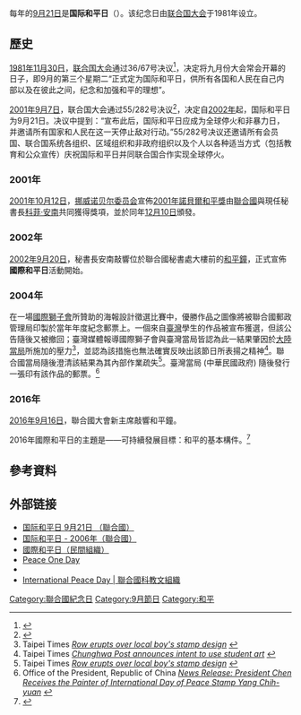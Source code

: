 {{Distinguish|世界和平日}}
{{Infobox Holiday
|holiday_name  = 国际和平日
|type          = 聯合國紀念日
|image         = Flag of the United Nations.svg
|caption       = 聯合國會旗
|official_name = 国际和平日
|observedby    = 所有[[聯合國會員國列表|聯合國會員國]]
|date          = [[9月21日|9月21日]]
|celebrations  = 世界各國活動
<!--|relatedto     = 和平運動 中文维基百科对应的是“相关节日，但和平运动显然不是节日”-->}}
每年的[[9月21日|9月21日]]是'''国际和平日'''（{{lang-en|International Day of Peace}}）。该纪念日由[[联合国大会|联合国大会]]于1981年设立。

== 歷史 ==
[[1981年|1981年]][[11月30日|11月30日]]，[[联合国大会|联合国大会]]通过36/67号决议<ref>{{Cite web |url=http://daccess-ods.un.org/access.nsf/Get?Open&DS=A%2FRES%2F36%2F67&Lang=C |title=第A/RES/36/67號決議內容（中文版） |accessdate=2020-10-04 |archive-date=2017-05-06 |archive-url=https://web.archive.org/web/20170506050301/https://daccess-ods.un.org/access.nsf/Get?Open&DS=A%2FRES%2F36%2F67&Lang=C |dead-url=no }}</ref>，决定将九月份大会常会开幕的日子，即9月的第三个星期二“正式定为国际和平日，供所有各国和人民在自己内部以及在彼此之间，纪念和加强和平的理想”。

[[2001年|2001年]][[9月7日|9月7日]]，联合国大会通过55/282号决议<ref>{{Cite web |url=http://daccess-ods.un.org/access.nsf/Get?Open&DS=A%2FRES%2F55%2F282&Lang=C |title=第A/RES/55/282號決議內容（中文版） |accessdate=2020-10-04 |archive-date=2019-04-29 |archive-url=https://web.archive.org/web/20190429024205/https://daccess-ods.un.org/access.nsf/Get?Open&DS=A%2FRES%2F55%2F282&Lang=C |dead-url=no }}</ref>，决定自[[2002年|2002年]]起，国际和平日为9月21日。决议中提到：“宣布此后，国际和平日应成为全球停火和非暴力日，并邀请所有国家和人民在这一天停止敌对行动。”55/282号决议还邀请所有会员国、联合国系统各组织、区域组织和非政府组织以及个人以各种适当方式（包括教育和公众宣传）庆祝国际和平日并同联合国合作实现全球停火。

=== 2001年 ===
[[2001年|2001年]][[10月12日|10月12日]]，[[挪威诺贝尔委员会|挪威诺贝尔委员会]]宣佈[[2001年|2001年]][[諾貝爾和平獎|諾貝爾和平獎]]由[[聯合國|聯合國]]與現任秘書長[[科菲·安南|科菲·安南]]共同獲得獎項，並於同年[[12月10日|12月10日]]頒發。

=== 2002年 ===
[[2002年|2002年]][[9月20日|9月20日]]，秘書長安南敲響位於聯合國秘書處大樓前的[[和平鐘|和平鐘]]，正式宣佈'''國際和平日'''活動開始。

=== 2004年 ===
在一場[[國際獅子會|國際獅子會]]所贊助的海報設計徵選比賽中，優勝作品之圖像將被聯合國郵政管理局印製於當年年度紀念郵票上。一個來自[[臺灣|臺灣]]學生的作品被宣布獲選，但該公告隨後又被撤回；臺灣媒體報導國際獅子會與臺灣當局皆認為此一結果肇因於[[中華人民共和國政府|大陸當局]]所施加的壓力<ref name="TaipeiTimes">Taipei Times [http://www.taipeitimes.com/News/taiwan/archives/2004/08/26/2003200241 ''Row erupts over local boy's stamp design''] {{Wayback|url=http://www.taipeitimes.com/News/taiwan/archives/2004/08/26/2003200241 |date=20071231161853 }}</ref>，並認為該措施也無法確實反映出該節日所表揚之精神<ref>Taipei Times [http://www.taipeitimes.com/News/taiwan/archives/2004/08/24/2003199988 ''Chunghwa Post announces intent to use student art''] {{Wayback|url=http://www.taipeitimes.com/News/taiwan/archives/2004/08/24/2003199988 |date=20080829234736 }}</ref>。聯合國當局隨後澄清該結果為其內部作業疏失<ref name="TaipeiTimes2">Taipei Times [http://www.taipeitimes.com/News/taiwan/archives/2004/08/26/2003200241 ''Row erupts over local boy's stamp design''] {{Wayback|url=http://www.taipeitimes.com/News/taiwan/archives/2004/08/26/2003200241 |date=20071231161853 }}</ref>。臺灣當局 (中華民國政府) 隨後發行一張印有該作品的郵票。<ref>Office of the President, Republic of China [http://www.president.gov.tw/en/prog/news_release/print.php?id=1105497987 ''News Release: President Chen Receives the Painter of International Day of Peace Stamp Yang Chih-yuan''] {{Wayback|url=http://www.president.gov.tw/en/prog/news_release/print.php?id=1105497987 |date=20080915032550 }}</ref>

=== 2016年 ===
[[2016年|2016年]][[9月16日|9月16日]]，聯合國大會新主席{{link-en|彼得湯姆森|Peter_Thomson_(diplomat)}}敲響和平鐘。

2016年國際和平日的主題是——可持續發展目標：和平的基本構件。<ref>{{Cite web|url=http://www.un.org/zh/events/peaceday/index.shtml|title=国际和平日，9月21日|accessdate=2017-01-05|work=www.un.org|language=zh-cn|archive-date=2017-01-06|archive-url=https://web.archive.org/web/20170106113523/http://www.un.org/zh/events/peaceday/index.shtml|dead-url=no}}</ref>

== 參考資料 ==
{{Reflist}}
<references />

== 外部链接 ==
{{Commons category|International Peace Day|International Day of Peace}}
*[http://www.un.org/zh/events/peaceday/ 国际和平日 9月21日 （聯合國）]{{Wayback|url=http://www.un.org/zh/events/peaceday/ |date=20170105162110 }} {{Zh-hans}}
*[http://www.un.org/chinese/events/peaceday/2006/ 国际和平日 - 2006年（聯合國）]{{Wayback|url=http://www.un.org/chinese/events/peaceday/2006/ |date=20060922035638 }}{{Zh-hans}}
*[http://www.internationaldayofpeace.org/ 國際和平日（民間組織）]{{Wayback|url=http://www.internationaldayofpeace.org/ |date=20060929050159 }}{{En icon}}
*[http://www.peaceoneday.org/zh-hant Peace One Day]{{Wayback|url=http://www.peaceoneday.org/zh-hant |date=20170106010540 }}{{Zh-hans}}
*{{Facebook|peaceday/}}{{En icon}}
*[http://www.unesco.org/new/en/unesco/events/prizes-and-celebrations/celebrations/international-peace-day/ International Peace Day | 聯合國科教文組織]{{Wayback|url=http://www.unesco.org/new/en/unesco/events/prizes-and-celebrations/celebrations/international-peace-day/ |date=20170106085832 }}{{En icon}}{{Zh-hans}}

{{反战}}
{{联合国}}

[[Category:聯合國紀念日|Category:聯合國紀念日]]
[[Category:9月節日|Category:9月節日]]
[[Category:和平|Category:和平]]